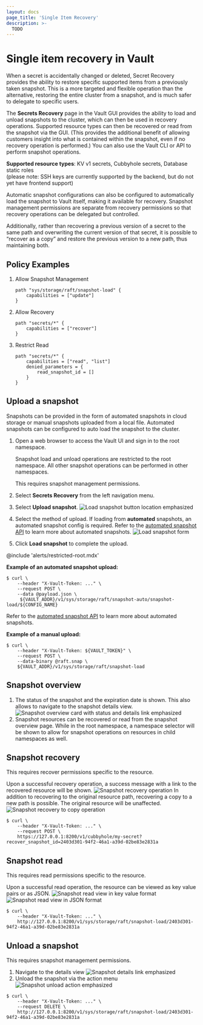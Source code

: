 ```yaml
---
layout: docs
page_title: 'Single Item Recovery'
description: >-
  TODO
---
```


# Single item recovery in Vault 

When a secret is accidentally changed or deleted, Secret Recovery provides the ability 
to restore specific supported items from a previously taken snapshot. This is a more 
targeted and flexible operation than the alternative, restoring the entire cluster 
from a snapshot, and is much safer to delegate to specific users.

The **Secrets Recovery** page 
in the Vault GUI provides the ability to load and unload snapshots to the cluster, 
which can then be used in recovery operations. Supported resource types can then be 
recovered or read from the snapshot via the GUI. (This provides the additional benefit of 
allowing customers insight into what is contained within the snapshot, even if no 
recovery operation is performed.) You can also use the Vault CLI or API to perform snapshot operations.

**Supported resource types**: KV v1 secrets, Cubbyhole secrets, Database static roles  
(please note: SSH keys are currently supported by the backend, but do not yet have frontend support)

Automatic snapshot configurations can also be configured to automatically load the snapshot to Vault 
itself, making it available for recovery. Snapshot management permissions are separate from recovery 
permissions so that recovery operations can be delegated but controlled.

Additionally, rather than recovering a previous version of a secret to the same path and 
overwriting the current version of that secret, it is possible to “recover as a copy” and 
restore the previous version to a new path, thus maintaining both.

## Policy Examples
1. Allow Snapshot Management 
    ```hcl
    path "sys/storage/raft/snapshot-load" {
        capabilities = ["update"]
    }
    ```

2. Allow Recovery
    ```hcl
    path "secrets/*" {
        capabilities = ["recover"]
    }
    ```

3. Restrict Read 
    ```hcl
    path "secrets/*" {
        capabilities = ["read", "list"]
        denied_parameters = {
            read_snapshot_id = []
        }
    }
    ```

## Upload a snapshot

Snapshots can be provided in the form of automated snapshots in cloud storage or manual snapshots 
uploaded from a local file. Automated snapshots can be configured to auto load the snapshot to the cluster.


<Tabs>
<Tab heading="Web UI" group="ui">

1. Open a web browser to access the Vault UI and sign in to the root namespace.
   <Tip title="Namespace restriction">

   Snapshot load and unload operations are restricted to the root namespace. All other snapshot operations 
   can be performed in other namespaces. 

    </Tip>

    <Tip title="Permissions Required">
        This requires snapshot management permissions.
    </Tip>

2. Select **Secrets Recovery** from the left navigation menu.

3. Select **Upload snapshot**.
    ![Load snapshot button location emphasized](/img/ui-secret-recovery-upload.png)

4. Select the method of upload. If loading from **automated** snapshots, an automated snapshot config is required.
Refer to the [automated snapshot API](https://developer.hashicorp.com/vault/api-docs/system/storage/raftautosnapshots#load-a-snapshot-from-an-automated-snapshot-configuration) 
to learn more about automated snapshots.
    ![Load snapshot form](/img/ui-secret-recovery-upload-form.png)

5. Click **Load snapshot** to complete the upload.


</Tab>
<Tab heading="API call using cURL" group="api">

@include 'alerts/restricted-root.mdx'

**Example of an automated snapshot upload:**
```shell-session
$ curl \
    --header "X-Vault-Token: ..." \
    --request POST \
    --data @payload.json \
     ${VAULT_ADDR}/v1/sys/storage/raft/snapshot-auto/snapshot-load/${CONFIG_NAME}

```

Refer to the [automated snapshot API](https://developer.hashicorp.com/vault/api-docs/system/storage/raftautosnapshots#load-a-snapshot-from-an-automated-snapshot-configuration) 
to learn more about automated snapshots.

**Example of a manual upload:** 
```shell-session
$ curl \
    --header "X-Vault-Token: ${VAULT_TOKEN}" \
    --request POST \
    --data-binary @raft.snap \
    ${VAULT_ADDR}/v1/sys/storage/raft/snapshot-load
```

</Tab>
</Tabs>


## Snapshot overview

1. The status of the snapshot and the expiration date is shown. This also allows 
to navigate to the snapshot details view.
    ![Snapshot overview card with status and details link emphasized](/img/ui-secret-recovery-overview-details.png)
2. Snapshot resources can be recovered or read from the snapshot overview page.
While in the root namespace, a namespace selector will be shown 
to allow for snapshot operations on resources in child namespaces as well.

## Snapshot recovery

<Tabs>
<Tab heading="Web UI" group="ui">
    <Tip title="Permissions Required">
        This requires recover permissions specific to the resource.
    </Tip>

Upon a successful recovery operation, a success message with a link to the recovered resource will be shown.
    ![Snapshot recovery operation](/img/ui-secret-recovery-recover-message.png)
In addition to recovering to the original resource path, recovering a copy to a new path is possible. The original resource will be unaffected.
    ![Snapshot recovery to copy operation](/img/ui-secret-recovery-recover-copy.png)
</Tab>
<Tab heading="API call using cURL" group="api">

```shell-session
$ curl \
    --header "X-Vault-Token: ..." \
    --request POST \
    https://127.0.0.1:8200/v1/cubbyhole/my-secret?recover_snapshot_id=2403d301-94f2-46a1-a39d-02be83e2831a
```

</Tab>
</Tabs>

## Snapshot read

<Tabs>
<Tab heading="Web UI" group="ui">
    <Tip title="Permissions Required">
        This requires read permissions specific to the resource.
    </Tip>

Upon a successful read operation, the resource can be viewed as key value pairs or as JSON.
![Snapshot read view in key value format](/img/ui-secret-recovery-read-kv.png)
![Snapshot read view in JSON format](/img/ui-secret-recovery-read-json.png)

</Tab>
<Tab heading="API call using cURL" group="api">

```shell-session
$ curl \
    --header "X-Vault-Token: ..." \
    http://127.0.0.1:8200/v1/sys/storage/raft/snapshot-load/2403d301-94f2-46a1-a39d-02be83e2831a

```

</Tab>

</Tabs>

## Unload a snapshot

<Tabs>
<Tab heading="Web UI" group="ui">
    <Tip title="Permissions Required">
        This requires snapshot management permissions.
    </Tip>

1. Navigate to the details view
    ![Snapshot details link emphasized](/img/ui-secret-recovery-details-link.png)
2. Unload the snapshot via the action menu
    ![Snapshot unload action emphasized](/img/ui-secret-recovery-unload.png)
    
</Tab>
<Tab heading="API call using cURL" group="api">

```shell-session
$ curl \
    --header "X-Vault-Token: ..." \
    --request DELETE \
    http://127.0.0.1:8200/v1/sys/storage/raft/snapshot-load/2403d301-94f2-46a1-a39d-02be83e2831a

```
</Tab>
</Tabs>
